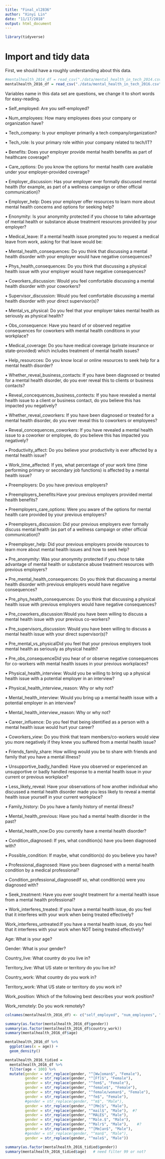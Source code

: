 ```yaml
---
title: "Final_xl2836"
author: "Xinyi Lin"
date: "11/17/2018"
output: html_document
---
```


```r
library(tidyverse)
```

# Import and tidy data

First, we should have a roughly understanding about this data.

```r
#mentalhealth_2014_df = read_csv("./data/mental_health_in_tech_2014.csv") 
mentalhealth_2016_df = read_csv("./data/mental_health_in_tech_2016.csv") 
```

Variables name in this data set are questions, we change it to short words for easy-reading.

• Self_employed: Are you self-employed?

• Num_employees: How many employees does your company or organization have?

• Tech_company: Is your employer primarily a tech company/organization?

• Tech_role: Is your primary role within your company related to tech/IT?

• Benefits: Does your employer provide mental health benefits as part of healthcare coverage?

• Care_options: Do you know the options for mental health care available under your employer-provided coverage?

• Employer_discussion: Has your employer ever formally discussed mental health (for example, as part of a wellness campaign or other official communication)?

• Employer_help: Does your employer offer resources to learn more about mental health concerns and options for seeking help?

• Enonymity: Is your anonymity protected if you choose to take advantage of mental health or substance abuse treatment resources provided by your employer?

• Medical_leave: If a mental health issue prompted you to request a medical leave from work, asking for that leave would be:

• Mental_health_consequences: Do you think that discussing a mental health disorder with your employer would have negative consequences?

• Phys_health_consequences: Do you think that discussing a physical health issue with your employer would have negative consequences?

• Coworkers_discussion: Would you feel comfortable discussing a mental health disorder with your coworkers?

• Supervisor_discussion: Would you feel comfortable discussing a mental health disorder with your direct supervisor(s)?


• Mental_vs_physical: Do you feel that your employer takes mental health as seriously as physical health?

• Obs_consequence: Have you heard of or observed negative consequences for coworkers with mental health conditions in your workplace?

• Medical_coverage: Do you have medical coverage (private insurance or state-provided) which includes treatment of mental health issues?

• Help_resourcces: Do you know local or online resources to seek help for a mental health disorder?

• Whether_reveal_business_contacts:  If you have been diagnosed or treated for a mental health disorder, do you ever reveal this to clients or business contacts?

• Reveal_concequences_business_contects: If you have revealed a mental health issue to a client or business contact, do you believe this has impacted you negatively?

• Whether_reveal_coworkers: If you have been diagnosed or treated for a mental health disorder, do you ever reveal this to coworkers or employees?

• Reveal_concequences_coworkers: If you have revealed a mental health issue to a coworker or employee, do you believe this has impacted you negatively?

• Productivity_affect: Do you believe your productivity is ever affected by a mental health issue?

• Work_time_affected: If yes, what percentage of your work time (time performing primary or secondary job functions) is affected by a mental health issue?

• Preemployers: Do you have previous employers?

• Preemployers_benefits:Have your previous employers provided mental health benefits?

• Preemployers_care_options: Were you aware of the options for mental health care provided by your previous employers?

• Preemployers_discussion: Did your previous employers ever formally discuss mental health (as part of a wellness campaign or other official communication)?

• Preemployer_help: Did your previous employers provide resources to learn more about mental health issues and how to seek help?

• Pre_anonymity: Was your anonymity protected if you chose to take advantage of mental health or substance abuse treatment resources with previous employers?

• Pre_mental_health_consequences: Do you think that discussing a mental health disorder with previous employers would have negative consequences?

• Pre_phys_health_consequences: Do you think that discussing a physical health issue with previous employers would have negative consequences?

• Pre_coworkers_discussion:Would you have been willing to discuss a mental health issue with your previous co-workers?

• Pre_supervisors_discussion: Would you have been willing to discuss a mental health issue with your direct supervisor(s)?

• Pre_mental_vs_physicalDid you feel that your previous employers took mental health as seriously as physical health?

• Pre_obs_consequenceDid you hear of or observe negative consequences for co-workers with mental health issues in your previous workplaces?

• Physical_health_interview: Would you be willing to bring up a physical health issue with a potential employer in an interview?

• Physical_health_interview_reason: Why or why not?

• Mental_health_interview: Would you bring up a mental health issue with a potential employer in an interview?

• Mental_health_interview_reason: Why or why not?

• Career_influence: Do you feel that being identified as a person with a mental health issue would hurt your career?

• Coworkers_view: Do you think that team members/co-workers would view you more negatively if they knew you suffered from a mental health issue?

• Friends_family_share: How willing would you be to share with friends and family that you have a mental illness?

• Unsupportive_badly_handled: Have you observed or experienced an unsupportive or badly handled response to a mental health issue in your current or previous workplace?

• Less_likely_reveal: Have your observations of how another individual who discussed a mental health disorder made you less likely to reveal a mental health issue yourself in your current workplace?

• Family_history: Do you have a family history of mental illness?

• Mental_health_previous: Have you had a mental health disorder in the past?

• Mental_health_now:Do you currently have a mental health disorder?

• Condition_diagnosed: If yes, what condition(s) have you been diagnosed with?

• Possible_condition: If maybe, what condition(s) do you believe you have?

• Professional_diagnosed: Have you been diagnosed with a mental health condition by a medical professional?

• Condition_professional_diagnosedIf so, what condition(s) were you diagnosed with?

• Seek_treatment: Have you ever sought treatment for a mental health issue from a mental health professional?

• Work_interferes_treated: If you have a mental health issue, do you feel that it interferes with your work when being treated effectively?

Work_interferes_untreated:If you have a mental health issue, do you feel that it interferes with your work when NOT being treated effectively?

Age: What is your age?

Gender: What is your gender?

Country_live: What country do you live in?

Territory_live: What US state or territory do you live in?

Country_work: What country do you work in?

Territory_work: What US state or territory do you work in?

Work_position: Which of the following best describes your work position?

Work_remotely: Do you work remotely?

```r
colnames(mentalhealth_2016_df) <- c("self_employed", "num_employees", "tech_company", "tech_role", "benefits", "care_options", "employer_discussion", "employer_help", "anonymity", "medical_leave", "mental_health_consequences", "phys_health_consequences", "coworkers_discussion", "supervisor_discussion", "mental_vs_physical", "obs_consequence", "medical_coverage", "help_resourcces", "whether_reveal_business_contacts", "reveal_concequences_business_contects", "whether_reveal_coworkers", "reveal_concequences_coworkers", "productivity_affect", "work_time_affected", "preemployers", "preemployers_benefits", "preemployers_care_options", "preemployers_discussion", "preemployer_help", "pre_anonymity", "pre_mental_health_consequences", "pre_phys_health_consequences", "pre_coworkers_discussion", "pre_supervisors_discussion", "pre_mental_vs_physical", "pre_obs_consequence", "physical_health_interview", "physical_health_interview_reason", "mental_health_interview", "mental_health_interview_reason", "career_influence", "coworkers_view", "friends_family_share", "unsupportive_badly_handled", "less_likely_reveal", "family_history", "mental_health_previous", "mental_health_now", "condition_diagnosed", "possible_condition", "professional_diagnosed", "condition_professional_diagnosed", "seek_treatment", "work_interferes_treated", "work_interferes_untreated", "age", "gender", "country_live", "territory_live", "country_work", "territory_work", "work_position_kind", "work_remotely")
```

```r
summary(as.factor(mentalhealth_2016_df$gender))
summary(as.factor(mentalhealth_2016_df$country_work))
summary(mentalhealth_2016_df$age)

mentalhealth_2016_df %>% 
  ggplot(aes(x = age)) +
  geom_density()
```

```r
mentalhealth_2016_tidied =
  mentalhealth_2016_df %>% 
  filter(age < 100) %>% 
  mutate(gender = str_replace(gender, "^[Ww]oman$", "Female"),
         gender = str_replace(gender, "^[Ff]$", "Female"),
         gender = str_replace(gender, "^fem$", "Female"),
         gender = str_replace(gender, "^female$", "Female"),
         gender = str_replace(gender, "^female/woman$", "Female"),
         gender = str_replace(gender, "^fm$", "Female"),
         #gender = str_replace(gender, "^m$", "Male"),
         gender = str_replace(gender, "^[Mm]$", "Male"),
         gender = str_replace(gender, "^mail$", "Male"),  #?
         gender = str_replace(gender, "^MALE$", "Male"),
         gender = str_replace(gender, "^Male.$", "Male"),
         gender = str_replace(gender, "^Malr$", "Male"),    #?
         gender = str_replace(gender, "^[Mm]an$", "Male"),
         #gender = str_replace(gender, "^man$", "Male"),
         gender = str_replace(gender, "^male$", "Male"))

summary(as.factor(mentalhealth_2016_tidied$gender))
summary(mentalhealth_2016_tidied$age)   # need filter 99 or not?
```




